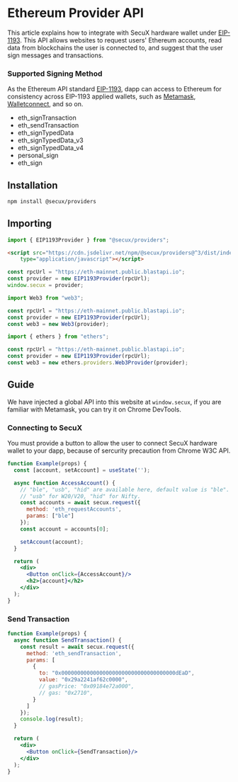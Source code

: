 
# Ethereum Provider API


This article explains how to integrate with SecuX hardware wallet under [EIP-1193](https://eips.ethereum.org/EIPS/eip-1193).
This API allows websites to request users' Ethereum accounts, read data from blockchains the user is connected to, 
and suggest that the user sign messages and transactions.

### Supported Signing Method
As the Ethereum API standard [EIP-1193](https://eips.ethereum.org/EIPS/eip-1193), 
dapp can access to Ethereum for consistency across EIP-1193 applied wallets, 
such as [Metamask](https://docs.metamask.io/guide/ethereum-provider.html), 
[Walletconnect](https://docs.walletconnect.com/1.0/quick-start/dapps/web3-provider), 
and so on.

- eth_signTransaction
- eth_sendTransaction
- eth_signTypedData
- eth_signTypedData_v3
- eth_signTypedData_v4
- personal_sign
- eth_sign

## Installation
```bash npm
npm install @secux/providers
```

## Importing

<Tabs>
<TabItem value="Node.js" default>

```js
import { EIP1193Provider } from "@secux/providers";
```

</TabItem>

<TabItem value="Web Browser">

```html
<script src="https://cdn.jsdelivr.net/npm/@secux/providers@^3/dist/index.js" 
    type="application/javascript"></script>
```

</TabItem>
</Tabs>


<Tabs>

<TabItem value="global" default>

```js
const rpcUrl = "https://eth-mainnet.public.blastapi.io";
const provider = new EIP1193Provider(rpcUrl);
window.secux = provider;
```

</TabItem>

<TabItem value="web3.js">

```js
import Web3 from "web3";

const rpcUrl = "https://eth-mainnet.public.blastapi.io";
const provider = new EIP1193Provider(rpcUrl);
const web3 = new Web3(provider);
```

</TabItem>

<TabItem value="ethers.js">

```js
import { ethers } from "ethers";

const rpcUrl = "https://eth-mainnet.public.blastapi.io";
const provider = new EIP1193Provider(rpcUrl);
const web3 = new ethers.providers.Web3Provider(provider);
```

</TabItem>
</Tabs>

## Guide
We have injected a global API into this website at `window.secux`, if you are familiar with Metamask, you can try it on Chrome DevTools.

### Connecting to SecuX
You must provide a button to allow the user to connect SecuX hardware wallet to your dapp, because of sercurity precaution from Chrome W3C API.
```jsx live
function Example(props) {
  const [account, setAccount] = useState('');  

  async function AccessAccount() {
    // "ble", "usb", "hid" are available here, default value is "ble".
    // "usb" for W20/V20, "hid" for Nifty.
    const accounts = await secux.request({
      method: 'eth_requestAccounts',
      params: ["ble"]
    });
    const account = accounts[0];

    setAccount(account);
  }

  return (
    <div>
      <Button onClick={AccessAccount}/>
      <h2>{account}</h2>
    </div>
  );
}
```

### Send Transaction
```jsx live
function Example(props) {
  async function SendTransaction() {
    const result = await secux.request({
      method: 'eth_sendTransaction',
      params: [
        {
          to: "0x000000000000000000000000000000000000dEaD",
          value: "0x29a2241af62c0000",
          // gasPrice: "0x09184e72a000",
          // gas: "0x2710",
        }
      ]
    });
    console.log(result);
  }

  return (
    <div>
      <Button onClick={SendTransaction}/>
    </div>
  );
}
```